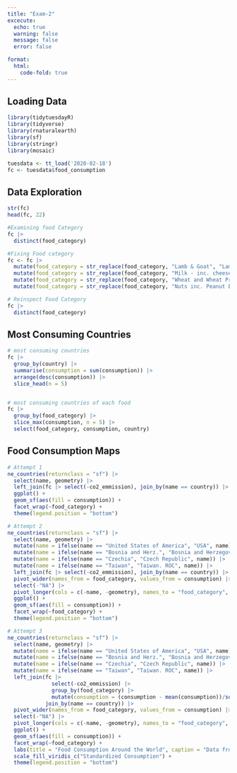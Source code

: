 ```yaml
---
title: "Exam-2"
excecute:
  echo: true
  warning: false
  message: false
  error: false

format: 
  html:
    code-fold: true
---
```


## Loading Data
```r
library(tidytuesdayR)
library(tidyverse)
library(rnaturalearth)
library(sf)
library(stringr)
library(mosaic)

tuesdata <- tt_load('2020-02-18')
fc <- tuesdata$food_consumption
```

## Data Exploration

```r
str(fc)
head(fc, 22)

#Examining food Category
fc |> 
  distinct(food_category)

#Fixing Food category
fc <- fc |> 
  mutate(food_category = str_replace(food_category, "Lamb & Goat", "Lamb")) |> 
  mutate(food_category = str_replace(food_category, "Milk - inc. cheese", "Dairy")) |> 
  mutate(food_category = str_replace(food_category, "Wheat and Wheat Products", "Wheat")) |>
  mutate(food_category = str_replace(food_category, "Nuts inc. Peanut Butter", "Nuts"))

# Reinspect Food Category
fc |> 
  distinct(food_category)
```

## Most Consuming Countries
```r
# most consuming countries
fc |> 
  group_by(country) |> 
  summarise(consumption = sum(consumption)) |> 
  arrange(desc(consumption)) |> 
  slice_head(n = 5)


# most consuming countries of each food
fc |> 
  group_by(food_category) |> 
  slice_max(consumption, n = 5) |> 
  select(food_category, consumption, country)
```

## Food Consumption Maps
```r
# Attempt 1
ne_countries(returnclass = "sf") |> 
  select(name, geometry) |> 
  left_join(fc |> select(-co2_emmission), join_by(name == country)) |> 
  ggplot() +
  geom_sf(aes(fill = consumption)) +
  facet_wrap(~food_category) +
  theme(legend.position = "bottom")

# Attempt 2
ne_countries(returnclass = "sf") |> 
  select(name, geometry) |> 
  mutate(name = ifelse(name == "United States of America", "USA", name)) |> 
  mutate(name = ifelse(name == "Bosnia and Herz.", "Bosnia and Herzegovina", name)) |>
  mutate(name = ifelse(name == "Czechia", "Czech Republic", name)) |>
  mutate(name = ifelse(name == "Taiwan", "Taiwan. ROC", name)) |> 
  left_join(fc |> select(-co2_emmission), join_by(name == country)) |> 
  pivot_wider(names_from = food_category, values_from = consumption) |> 
  select(-"NA") |> 
  pivot_longer(cols = c(-name, -geometry), names_to = "food_category", values_to = 'consumption') |> 
  ggplot() +
  geom_sf(aes(fill = consumption)) +
  facet_wrap(~food_category) +
  theme(legend.position = "bottom")

# Attempt 3
ne_countries(returnclass = "sf") |> 
  select(name, geometry) |> 
  mutate(name = ifelse(name == "United States of America", "USA", name)) |> 
  mutate(name = ifelse(name == "Bosnia and Herz.", "Bosnia and Herzegovina", name)) |>
  mutate(name = ifelse(name == "Czechia", "Czech Republic", name)) |>
  mutate(name = ifelse(name == "Taiwan", "Taiwan. ROC", name)) |> 
  left_join(fc |> 
              select(-co2_emmission) |>
              group_by(food_category) |> 
              mutate(consumption = (consumption - mean(consumption))/sd(consumption)),
            join_by(name == country)) |> 
  pivot_wider(names_from = food_category, values_from = consumption) |> 
  select(-"NA") |> 
  pivot_longer(cols = c(-name, -geometry), names_to = "food_category", values_to = 'consumption') |> 
  ggplot() +
  geom_sf(aes(fill = consumption)) +
  facet_wrap(~food_category) +
  labs(title = "Food Consumption Around the World", caption = "Data from the TidyTuesday", alt = "Western Countries tend to eat alot more milk and cheese than the rest of the world") +
  scale_fill_viridis_c("Standardized Consumption") +
  theme(legend.position = "bottom")
```


